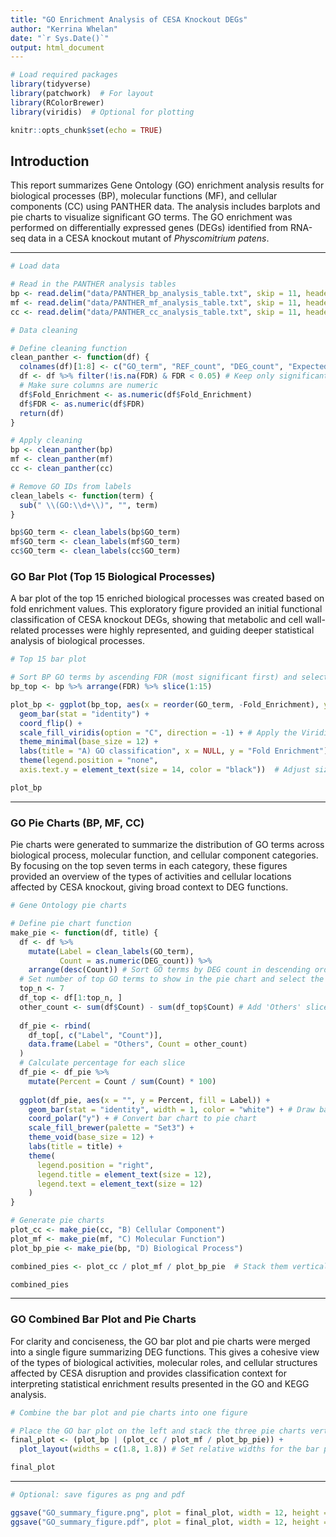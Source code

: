 ```yaml
---
title: "GO Enrichment Analysis of CESA Knockout DEGs"
author: "Kerrina Whelan"
date: "`r Sys.Date()`"
output: html_document
---
```


```r

# Load required packages
library(tidyverse)
library(patchwork)  # For layout
library(RColorBrewer)
library(viridis)  # Optional for plotting

knitr::opts_chunk$set(echo = TRUE)
```

## Introduction

This report summarizes Gene Ontology (GO) enrichment analysis results for biological processes (BP), molecular functions (MF), and cellular components (CC) using PANTHER data. The analysis includes barplots and pie charts to visualize significant GO terms. The GO enrichment was performed on differentially expressed genes (DEGs) identified from RNA-seq data in a CESA knockout mutant of *Physcomitrium patens*.

---

```r

# Load data

# Read in the PANTHER analysis tables
bp <- read.delim("data/PANTHER_bp_analysis_table.txt", skip = 11, header = TRUE, sep = "\t")
mf <- read.delim("data/PANTHER_mf_analysis_table.txt", skip = 11, header = TRUE, sep = "\t")
cc <- read.delim("data/PANTHER_cc_analysis_table.txt", skip = 11, header = TRUE, sep = "\t")

```


```r

# Data cleaning

# Define cleaning function
clean_panther <- function(df) {
  colnames(df)[1:8] <- c("GO_term", "REF_count", "DEG_count", "Expected", "OverUnder", "Fold_Enrichment", "P_value", "FDR")  # Rename columns for clarity
  df <- df %>% filter(!is.na(FDR) & FDR < 0.05) # Keep only significant terms (FDR < 0.05) and remove NAs
  # Make sure columns are numeric
  df$Fold_Enrichment <- as.numeric(df$Fold_Enrichment)  
  df$FDR <- as.numeric(df$FDR)
  return(df)
}

# Apply cleaning
bp <- clean_panther(bp)
mf <- clean_panther(mf)
cc <- clean_panther(cc)

# Remove GO IDs from labels
clean_labels <- function(term) {
  sub(" \\(GO:\\d+\\)", "", term)
}

bp$GO_term <- clean_labels(bp$GO_term)
mf$GO_term <- clean_labels(mf$GO_term)
cc$GO_term <- clean_labels(cc$GO_term)

```

### GO Bar Plot (Top 15 Biological Processes)
A bar plot of the top 15 enriched biological processes was created based on fold enrichment values. This exploratory figure provided an initial functional classification of CESA knockout DEGs, showing that metabolic and cell wall-related processes were highly represented, and guiding deeper statistical analysis of biological processes.



```r

# Top 15 bar plot

# Sort BP GO terms by ascending FDR (most significant first) and select the top 15 most significant
bp_top <- bp %>% arrange(FDR) %>% slice(1:15)

plot_bp <- ggplot(bp_top, aes(x = reorder(GO_term, -Fold_Enrichment), y = Fold_Enrichment, fill = Fold_Enrichment)) +  # Reorder GO terms by Fold Enrichment (descending order)
  geom_bar(stat = "identity") +
  coord_flip() +
  scale_fill_viridis(option = "C", direction = -1) + # Apply the Viridis color scale (option "C", reversed direction)
  theme_minimal(base_size = 12) +
  labs(title = "A) GO classification", x = NULL, y = "Fold Enrichment") +
  theme(legend.position = "none",
  axis.text.y = element_text(size = 14, color = "black"))  # Adjust size as needed

plot_bp


```


---

### GO Pie Charts (BP, MF, CC)
Pie charts were generated to summarize the distribution of GO terms across biological process, molecular function, and cellular component categories. By focusing on the top seven terms in each category, these figures provided an overview of the types of activities and cellular locations affected by CESA knockout, giving broad context to DEG functions.


```r

# Gene Ontology pie charts

# Define pie chart function
make_pie <- function(df, title) {
  df <- df %>%
    mutate(Label = clean_labels(GO_term),
           Count = as.numeric(DEG_count)) %>%
    arrange(desc(Count)) # Sort GO terms by DEG count in descending order
  # Set number of top GO terms to show in the pie chart and select the top seven terms
  top_n <- 7 
  df_top <- df[1:top_n, ]
  other_count <- sum(df$Count) - sum(df_top$Count) # Add 'Others' slice
  
  df_pie <- rbind(
    df_top[, c("Label", "Count")],
    data.frame(Label = "Others", Count = other_count)
  )
  # Calculate percentage for each slice
  df_pie <- df_pie %>%
    mutate(Percent = Count / sum(Count) * 100)
  
  ggplot(df_pie, aes(x = "", y = Percent, fill = Label)) +
    geom_bar(stat = "identity", width = 1, color = "white") + # Draw bars with white borders between
    coord_polar("y") + # Convert bar chart to pie chart
    scale_fill_brewer(palette = "Set3") +
    theme_void(base_size = 12) +
    labs(title = title) +
    theme(
      legend.position = "right",
      legend.title = element_text(size = 12),
      legend.text = element_text(size = 12)
    )
}

# Generate pie charts
plot_cc <- make_pie(cc, "B) Cellular Component")
plot_mf <- make_pie(mf, "C) Molecular Function")
plot_bp_pie <- make_pie(bp, "D) Biological Process")

combined_pies <- plot_cc / plot_mf / plot_bp_pie  # Stack them vertically

combined_pies

```


---

###  GO Combined Bar Plot and Pie Charts
For clarity and conciseness, the GO bar plot and pie charts were merged into a single figure summarizing DEG functions. This gives a cohesive view of the types of biological activities, molecular roles, and cellular structures affected by CESA disruption and provides classification context for interpreting statistical enrichment results presented in the GO and KEGG analysis.


```r

# Combine the bar plot and pie charts into one figure

# Place the GO bar plot on the left and stack the three pie charts vertically on the right
final_plot <- (plot_bp | (plot_cc / plot_mf / plot_bp_pie)) + 
  plot_layout(widths = c(1.8, 1.8)) # Set relative widths for the bar plot and pie charts to balance spacing

final_plot

```


---


```r

# Optional: save figures as png and pdf

ggsave("GO_summary_figure.png", plot = final_plot, width = 12, height = 8, dpi = 300)
ggsave("GO_summary_figure.pdf", plot = final_plot, width = 12, height = 8)


```

